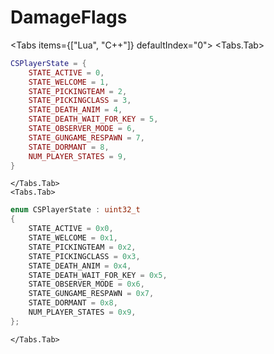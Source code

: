 
# DamageFlags

<Tabs items={["Lua", "C++"]} defaultIndex="0">
    <Tabs.Tab>
```lua
CSPlayerState = {
    STATE_ACTIVE = 0,
    STATE_WELCOME = 1,
    STATE_PICKINGTEAM = 2,
    STATE_PICKINGCLASS = 3,
    STATE_DEATH_ANIM = 4,
    STATE_DEATH_WAIT_FOR_KEY = 5,
    STATE_OBSERVER_MODE = 6,
    STATE_GUNGAME_RESPAWN = 7,
    STATE_DORMANT = 8,
    NUM_PLAYER_STATES = 9,
}
```
    </Tabs.Tab>
    <Tabs.Tab>
```cpp
enum CSPlayerState : uint32_t
{
    STATE_ACTIVE = 0x0,
    STATE_WELCOME = 0x1,
    STATE_PICKINGTEAM = 0x2,
    STATE_PICKINGCLASS = 0x3,
    STATE_DEATH_ANIM = 0x4,
    STATE_DEATH_WAIT_FOR_KEY = 0x5,
    STATE_OBSERVER_MODE = 0x6,
    STATE_GUNGAME_RESPAWN = 0x7,
    STATE_DORMANT = 0x8,
    NUM_PLAYER_STATES = 0x9,
};
```
    </Tabs.Tab>
</Tabs>